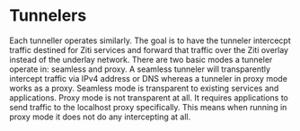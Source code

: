 
# Tunnelers

<TunnelerOverviewMd />

Each tunneller operates similarly. The goal is to have the tunneler intercecpt traffic destined for Ziti
services and forward that traffic over the Ziti overlay instead of the underlay network.  There are two basic modes a
tunneler operate in: seamless and proxy. A seamless tunneler will transparently intercept traffic via IPv4 address or
DNS whereas a tunneler in proxy mode works as a proxy. Seamless mode is transparent to existing services and
applications. Proxy mode is not transparent at all. It requires applications to send traffic to the localhost proxy
specifically. This means when running in proxy mode it does not do any intercepting at all.

